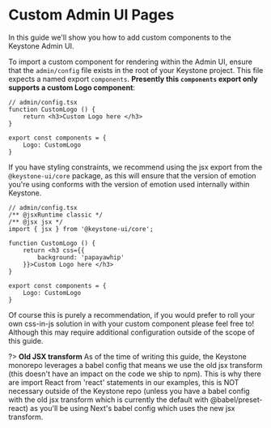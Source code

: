 
# Custom Admin UI Pages

In this guide we'll show you how to add custom components to the Keystone Admin UI.

To import a custom component for rendering within the Admin UI, ensure that the `admin/config` file exists in the root of your Keystone project.
This file expects a named export `components`. **Presently this `components` export only supports a custom Logo component**:

```tsx
// admin/config.tsx
function CustomLogo () {
    return <h3>Custom Logo here </h3>
}

export const components = {
    Logo: CustomLogo
}
```

If you have styling constraints, we recommend using the jsx export from the `@keystone-ui/core` package, as this will ensure that the version of emotion you're using conforms with the version of emotion used internally within Keystone.

```tsx
// admin/config.tsx
/** @jsxRuntime classic */
/** @jsx jsx */
import { jsx } from '@keystone-ui/core';

function CustomLogo () {
    return <h3 css={{
        background: 'papayawhip'
    }}>Custom Logo here </h3>
}

export const components = {
    Logo: CustomLogo
}
```

Of course this is purely a recommendation, if you would prefer to roll your own css-in-js solution in with your custom component please feel free to! Although this may require additional configuration outside of the scope of this guide.

?> **Old JSX transform** As of the time of writing this guide, the Keystone monorepo leverages a babel config that means we use the old jsx transform (this doesn't have an impact on the code we ship to npm). This is why there are import React from 'react' statements in our examples, this is NOT necessary outside of the Keystone repo (unless you have a babel config with the old jsx transform which is currently the default with @babel/preset-react) as you'll be using Next's babel config which uses the new jsx transform.

